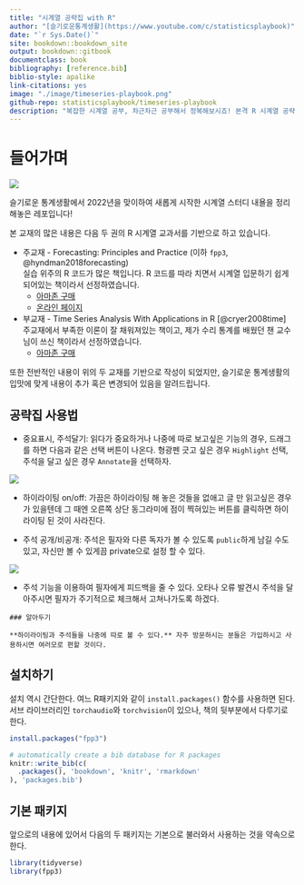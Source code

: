 ```yaml
---
title: "시계열 공략집 with R"
author: "[슬기로운통계생활](https://www.youtube.com/c/statisticsplaybook)"
date: "`r Sys.Date()`"
site: bookdown::bookdown_site
output: bookdown::gitbook
documentclass: book
bibliography: [reference.bib]
biblio-style: apalike
link-citations: yes
image: "./image/timeseries-playbook.png"
github-repo: statisticsplaybook/timeseries-playbook
description: "복잡한 시계열 공부, 차근차근 공부해서 정복해보시죠! 본격 R 시계열 공략집"
---
```


# 들어가며 {.unnumbered}

![](./image/timeseries-playbook.png)

슬기로운 통계생활에서 2022년을 맞이하여 새롭게 시작한 시계열 스터디 내욜을 정리해놓은 레포입니다! 

본 교재의 많은 내용은 다음 두 권의 R 시계열 교과서를 기반으로 하고 있습니다.

* 주교재 - Forecasting: Principles and Practice (이하 `fpp3`, @hyndman2018forecasting)  
  실습 위주의 R 코드가 많은 책입니다. R 코드를 따라 치면서 시계열 입문하기 쉽게 되어있는 책이라서 선정하였습니다.
  * [아마존 구매](https://amzn.to/3A0trIZ)
  * [온라인 페이지](https://otexts.com/fpp3/)
  
* 부교재 - Time Series Analysis
With Applications in R [@cryer2008time]  
  주교재에서 부족한 이론이 잘 채워져있는 책이고, 제가 수리 통계를 배웠던 챈 교수님이 쓰신 책이라서 선정하였습니다.
  * [아마존 구매](https://amzn.to/3rqi3lw)
  
또한 전반적인 내용이 위의 두 교재를 기반으로 작성이 되었지만, 슬기로운 통계생활의 입맛에 맞게 내용이 추가 혹은 변경되어 있음을 알려드립니다.

## 공략집 사용법 {.unnumbered}


-   중요표시, 주석달기: 읽다가 중요하거나 나중에 따로 보고싶은 기능의 경우, 드래그를 하면 다음과 같은 선택 버튼이 나온다. 형광펜 긋고 싶은 경우 `Highlight` 선택, 주석을 달고 싶은 경우 `Annotate`을 선택하자.

![](./image/annotation.jpg)

-   하이라이팅 on/off: 가끔은 하이라이팅 해 놓은 것들을 없애고 글 만 읽고싶은 경우가 있을텐데 그 때엔 오른쪽 상단 동그라미에 점이 찍혀있는 버튼를 클릭하면 하이라이팅 된 것이 사라진다.

-   주석 공개/비공개: 주석은 필자와 다른 독자가 볼 수 있도록 `public`하게 남길 수도 있고, 자신만 볼 수 있게끔 private으로 설정 할 수 있다.

![](./image/private.jpg)

-   주석 기능을 이용하여 필자에게 피드백을 줄 수 있다. 오타나 오류 발견시 주석을 달아주시면 필자가 주기적으로 체크해서 고쳐나가도록 하겠다.

```block
### 알아두기

**하이라이팅과 주석들을 나중에 따로 볼 수 있다.** 자주 방문하시는 분들은 가입하시고 사용하시면 여러모로 편할 것이다.
```


## 설치하기 {.unnumbered}

설치 역시 간단한다. 여느 R패키지와 같이 `install.packages()` 함수를 사용하면 된다. 서브 라이브러리인 `torchaudio`와 `torchvision`이 있으나, 책의 뒷부분에서 다루기로 한다.

```r
install.packages("fpp3")
```

```r
# automatically create a bib database for R packages
knitr::write_bib(c(
  .packages(), 'bookdown', 'knitr', 'rmarkdown'
), 'packages.bib')
```

## 기본 패키지 {.unnumbered}

앞으로의 내용에 있어서 다음의 두 패키지는 기본으로 불러와서 사용하는 것을 약속으로 한다.

```r
library(tidyverse)
library(fpp3)
```
